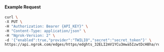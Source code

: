 #### Example Request

```bash
curl \
-X PUT \
-H "Authorization: Bearer {API_KEY}" \
-H "Content-Type: application/json" \
-H "Ngrok-Version: 2" \
-d '{"enabled":true,"provider":"TWILIO","secret":"secret_token"}' \
https://api.ngrok.com/edges/https/edghts_32ELI2mV1YCu3mwa5IzwtDcH8ha/routes/edghtsrt_32ELI3Hfg4FnnJZacU3aYaKz7ZY/webhook_verification
```

